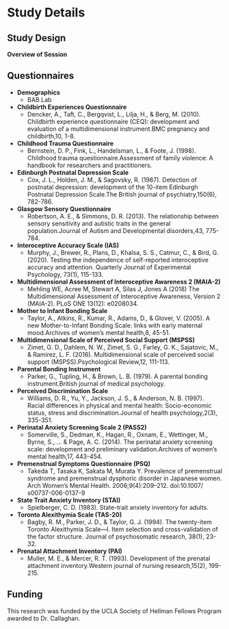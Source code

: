 # Study Details

## Study Design 

**Overview of Session**
![<!--- SoM --->](images/SoM_overview.png)


## Questionnaires

- **Demographics**
  - BAB Lab

- **Childbirth Experiences Questionnaire**
  - Dencker, A., Taft, C., Bergqvist, L., Lilja, H., & Berg, M. (2010). Childbirth experience questionnaire (CEQ): development and evaluation of a multidimensional instrument.BMC pregnancy and childbirth,10, 1-8.

- **Childhood Trauma Questionnaire**
  - Bernstein, D. P., Fink, L., Handelsman, L., & Foote, J. (1998). Childhood trauma questionnaire.Assessment of family violence: A handbook for researchers and practitioners.

- **Edinburgh Postnatal Depression Scale**
  - Cox, J. L., Holden, J. M., & Sagovsky, R. (1987). Detection of postnatal depression: development of the 10-item Edinburgh Postnatal Depression Scale.The British journal of psychiatry,150(6), 782-786.

- **Glasgow Sensory Questionnaire**
  - Robertson, A. E., & Simmons, D. R. (2013). The relationship between sensory sensitivity and autistic traits in the general population.Journal of Autism and Developmental disorders,43, 775-784.

- **Interoceptive Accuracy Scale (IAS)**
  - Murphy, J., Brewer, R., Plans, D., Khalsa, S. S., Catmur, C., & Bird, G. (2020). Testing the independence of self-reported interoceptive accuracy and attention. Quarterly Journal of Experimental Psychology, 73(1), 115-133.

- **Multidimensional Assessment of Interoceptive Awareness 2 (MAIA-2)**
  - Mehling WE, Acree M, Stewart A, Silas J, Jones A (2018) The Multidimensional Assessment of Interoceptive Awareness, Version 2 (MAIA-2). PLoS ONE 13(12): e0208034.

- **Mother to Infant Bonding Scale**
  - Taylor, A., Atkins, R., Kumar, R., Adams, D., & Glover, V. (2005). A new Mother-to-Infant Bonding Scale: links with early maternal mood.Archives of women’s mental health,8, 45-51.

- **Multidimensional Scale of Perceived Social Support (MSPSS)**
  - Zimet, G. D., Dahlem, N. W., Zimet, S. G., Farley, G. K., Sajatovic, M., & Ramirez, L. F. (2016). Multidimensional scale of perceived social support (MSPSS).Psychological Review,12, 111-113.

- **Parental Bonding Instrument**
  - Parker, G., Tupling, H., & Brown, L. B. (1979). A parental bonding instrument.British journal of medical psychology.

- **Perceived Discrimination Scale**
  - Williams, D. R., Yu, Y., Jackson, J. S., & Anderson, N. B. (1997). Racial differences in physical and mental health: Socio-economic status, stress and discrimination.Journal of health psychology,2(3), 335-351.

- **Perinatal Anxiety Screening Scale 2 (PASS2)**
  - Somerville, S., Dedman, K., Hagan, R., Oxnam, E., Wettinger, M., Byrne, S., ... & Page, A. C. (2014). The perinatal anxiety screening scale: development and preliminary validation.Archives of women's mental health,17, 443-454.

- **Premenstrual Symptoms Questionnaire (PSQ)**
  - Takeda T, Tasaka K, Sakata M, Murata Y. Prevalence of premenstrual syndrome and premenstrual dysphoric disorder in Japanese women. Arch Women’s Mental Health. 2006;9(4):209–212. doi:10.1007/ s00737-006-0137-9

- **State Trait Anxiety Inventory (STAI)**
  - Spielberger, C. D. (1983). State-trait anxiety inventory for adults.

- **Toronto Alexithymia Scale (TAS-20)**
  - Bagby, R. M., Parker, J. D., & Taylor, G. J. (1994). The twenty-item Toronto Alexithymia Scale—I. Item selection and cross-validation of the factor structure. Journal of psychosomatic research, 38(1), 23-32.

- **Prenatal Attachment Inventory (PAI)**
  - Muller, M. E., & Mercer, R. T. (1993). Development of the prenatal attachment inventory.Western journal of nursing research,15(2), 199-215.
  
## Funding
This research was funded by the UCLA Society of Hellman Fellows Program awarded to Dr. Callaghan.
